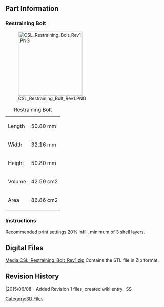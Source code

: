 {{Tutorial|
 bgcolor = #00F|
 fgcolor = #FFF|
 name = CS:L Restraining Bolt |
 image = [[File:CSL_Logo.jpg|200px]]|
 category = 3D Files Part Archive|
 creators = Steele Smith ([[User:Steele|Steele]])|
 contributors = Andrew Radovich |
 date = June 08, 2015|
 updated  = June 08, 2015|
 note = STL files for 3D printing only.|
 
}} 

<br> 

== Part Information  ==

=== Restraining Bolt ===
[[File:CSL_Restraining_Bolt_Rev1.PNG|200px]]

{| class="wikitable"
|+Restraining Bolt
|-
|Length
|50.80 mm
|-
|Width
|32.16 mm
|-
|Height
|50.80 mm
|-
|Volume 
|42.59 cm2
|-
|Area
|86.86 cm2
|}



=== Instructions  ===
Recommended print settings 20% infill, minimum of 3 shell layers.

== Digital Files<br>  ==
[[Media:CSL_Restraining_Bolt_Rev1.zip]] Contains the STL file in Zip format.<br>


== Revision History  ==

|2015/06/08 - Added Revision 1 files, created wiki entry -SS

[[Category:3D Files]]
